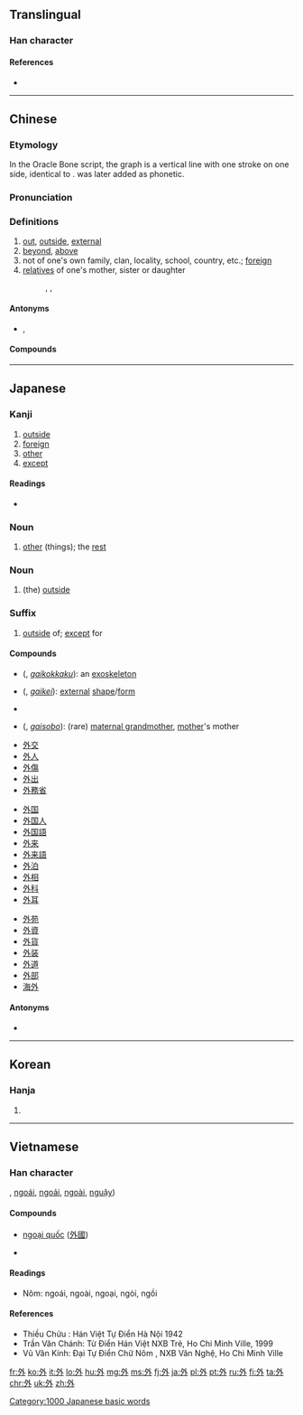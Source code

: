 ==Translingual==
{{stroke order|strokes=5}}

===Han character===
{{Han char|rn=36|rad=夕|as=02|sn=5|four=2320<sub>0</sub>|canj=弓戈卜 (NIY)|ids=⿰[[夕]][[卜]]}}

====References====
* {{Han ref|kx=0246.020|dkj=05750|dj=0487.050|hdz=20860.010|uh=5916|ud=22806|bh=A57E|bd=42366}}

----

==Chinese==
{{zh-hanzi-box|[[外]]}}

===Etymology===
In the Oracle Bone script, the graph is a vertical line with one stroke on one side, identical to {{zh-l|卜|divination}}. {{zh-l|月}} was later added as phonetic.

===Pronunciation===
{{zh-pron
|m=wài
|c=ngoi6,oi6
|c_note=ngoi6 - correct; oi6 - lazy pronunciation
|h=pfs=ngoi
|md=nguôi/ngiê
|md_note=nguôi - literary; ngiê - colloquial
|mn=gōa/gōe
|mn_note=gōa - literary; gōe - colloquial
|w=3nga
|mc=y
|oc=y
|cat=a,n
}}

===Definitions===
{{zh-hanzi}}

# [[out]], [[outside]], [[external]]
# [[beyond]], [[above]]
# not of one's own family, clan, locality, school, country, etc.; [[foreign]]
# [[relatives]] of one's mother, sister or daughter
#: {{zh-l|外婆|maternal grandmother}}, {{zh-l|外孙|daughter's son}}, {{zh-l|外祖父|maternal grandfather}}

====Antonyms====
* {{zh-l|裡/里}}, {{zh-l|內/内}}

====Compounds====
{{der5
| {{zh-l|外办}}
| {{zh-l|外邦}}
| {{zh-l|外币}}
| {{zh-l|外边}}, {{zh-l|外边儿}}
| {{zh-l|外表}}
| {{zh-l|外宾}}
| {{zh-l|外部}}
| {{zh-l|外埠}}
| {{zh-l|外财}}
| {{zh-l|外层空间}}
| {{zh-l|外场}}
| {{zh-l|外钞}}
| {{zh-l|外臣}}
| {{zh-l|外出}}
| {{zh-l|外出血}}
| {{zh-l|外传}}
| {{zh-l|外存}}
| {{zh-l|外带}}
| {{zh-l|外道}}
| {{zh-l|外敌}}
| {{zh-l|外地}}
| {{zh-l|外电}}
| {{zh-l|外电路}}
| {{zh-l|外电阻}}
| {{zh-l|外调}}
| {{zh-l|外耳}}
| {{zh-l|外分泌}}
| {{zh-l|外敷}}
| {{zh-l|外港}}
| {{zh-l|外公}}
| {{zh-l|外功}}, {{zh-l|外功儿}}
| {{zh-l|外骨骼}}
| {{zh-l|外观}}
| {{zh-l|外国}}
| {{zh-l|外国语}}
| {{zh-l|外海}}
| {{zh-l|外行}}
| {{zh-l|外号}}, {{zh-l|外号儿}}
| {{zh-l|外话}}
| {{zh-l|外踝}}
| {{zh-l|外患}}
| {{zh-l|外汇}}
| {{zh-l|外汇留成}}
| {{zh-l|外婚制}}
| {{zh-l|外活}}, {{zh-l|外活儿}}
| {{zh-l|外货}}
| {{zh-l|外祸}}
| {{zh-l|外籍}}
| {{zh-l|外加}}
| {{zh-l|外间}}, {{zh-l|外间儿}}
| {{zh-l|外江}}
| {{zh-l|外交}}
| {{zh-l|外交辞令}}
| {{zh-l|外交特权}}
| {{zh-l|外交团}}
| {{zh-l|外角}}
| {{zh-l|外界}}
| {{zh-l|外景}}
| {{zh-l|外科}}
| {{zh-l|外壳}}
| {{zh-l|外客}}
| {{zh-l|外寇}}
| {{zh-l|外快}}
| {{zh-l|外来}}
| {{zh-l|外来户}}
| {{zh-l|外来语}}
| {{zh-l|外力}}
| {{zh-l|外流}}
| {{zh-l|外路}}
| {{zh-l|外露}}
| {{zh-l|外轮}}
| {{zh-l|外贸}}
| {{zh-l|外貌}}
| {{zh-l|外面}}, {{zh-l|外面儿}}
| {{zh-l|外面儿光}}
| {{zh-l|外胚层}}
| {{zh-l|外婆}}
| {{zh-l|外戚}}
| {{zh-l|外企}}
| {{zh-l|外欠}}
| {{zh-l|外强中干}}
| {{zh-l|外侨}}
| {{zh-l|外勤}}
| {{zh-l|外圈}}
| {{zh-l|外人}}
| {{zh-l|外伤}}
| {{zh-l|外商}}
| {{zh-l|外生殖器}}
| {{zh-l|外甥}}
| {{zh-l|外甥女}}, {{zh-l|外甥女儿}}
| {{zh-l|外省}}
| {{zh-l|外史}}
| {{zh-l|外事}}
| {{zh-l|外饰}}
| {{zh-l|外室}}
| {{zh-l|外手}}, {{zh-l|外手儿}}
| {{zh-l|外首}}
| {{zh-l|外水}}
| {{zh-l|外孙}}
| {{zh-l|外孙女}}, {{zh-l|外孙女儿}}
| {{zh-l|外孙子}}
| {{zh-l|外胎}}
| {{zh-l|外逃}}
| {{zh-l|外套}}, {{zh-l|外套儿}}
| {{zh-l|外头}}
| {{zh-l|外围}}
| {{zh-l|外围设备}}
| {{zh-l|外文}}
| {{zh-l|外屋}}
| {{zh-l|外侮}}
| {{zh-l|外务}}
| {{zh-l|外骛}}
| {{zh-l|外县}}
| {{zh-l|外线}}
| {{zh-l|外乡}}
| {{zh-l|外向}}
| {{zh-l|外向型}}
| {{zh-l|外销}}
| {{zh-l|外心}}
| {{zh-l|外星人}}
| {{zh-l|外行星}}
| {{zh-l|外形}}
| {{zh-l|外姓}}
| {{zh-l|外烟}}
| {{zh-l|外延}}
| {{zh-l|外焰}}
| {{zh-l|外扬}}
| {{zh-l|外洋}}
| {{zh-l|外衣}}
| {{zh-l|外溢}}
| {{zh-l|外因}}
| {{zh-l|外阴}}
| {{zh-l|外引内联}}
| {{zh-l|外语}}
| {{zh-l|外遇}}
| {{zh-l|外园内方}}
| {{zh-l|外援}}
| {{zh-l|外在}}
| {{zh-l|外债}}
| {{zh-l|外长}}
| {{zh-l|外罩}}, {{zh-l|外罩儿}}
| {{zh-l|外痔}}
| {{zh-l|外资}}
| {{zh-l|外族}}
| {{zh-l|外祖父}}
| {{zh-l|外祖母}}
}}

----

==Japanese==

===Kanji===
{{ja-kanji|grade=2|rs=夕02}}

# [[outside]]
# [[foreign]]
# [[other]]
# [[except]]

====Readings====
* {{ja-readings
|goon=[[げ]] (ge)
|kanon=[[がい]] (gai)
|toon=[[うい]] (ui) {{qualifier|non-[[w:Jōyō kanji|Jōyō]] reading}}
|kun=[[そと]] (soto), [[ほか]] (hoka), [[はずす]] ([[外す]], hazusu)}}

===Noun===
{{ja-noun|ほか}}

# [[other]] (things); the [[rest]]

===Noun===
{{ja-noun|そと}}

# (the) [[outside]]

===Suffix===
{{ja-pos|がい|suffix}}

# [[outside]] of; [[except]] for

====Compounds====
{{top3}}
* {{l|ja|外骨格}} ({{l|ja|がいこっかく}}, ''[[gaikokkaku]]''): an [[exoskeleton]]
* {{l|ja|外形}} ({{l|ja|がいけい}}, ''[[gaikei]]''): [[external]] [[shape]]/[[form]]
* {{l|ja|外す|gloss=to [[unfasten]], to [[remove]]|lang=ja|sc=Jpan|tr=[[はずす]], [[hazusu]]}}
* {{l|ja|外祖母}} ({{l|ja|がいそぼ}}, ''[[gaisobo]]''): (rare) [[maternal grandmother]], [[mother]]'s mother
* [[外交]]
* [[外人]]
* [[外傷]]
* [[外出]]
* [[外務省]]
{{mid3}}
* [[外国]]
* [[外国人]]
* [[外国語]]
* [[外来]]
* [[外来語]]
* [[外泊]]
* [[外相]]
* [[外科]]
* [[外耳]]
{{mid3}}
* [[外苑]]
* [[外資]]
* [[外貨]]
* [[外装]]
* [[外道]]
* [[外部]]
* [[海外]]
{{bottom}}

====Antonyms====
* {{l|ja|内}}

[[Category:1000 Japanese basic words]]

----

==Korean==

===Hanja===
{{ko-hanja|hangeul=외|rv=oe|mr=oe|y=oy|eumhun=바깥|ehrv=bakkat|ehmr=pakkat|ehy=pakkath}}

# {{defn|lang=ko|sort=夕02}}

----

==Vietnamese==

===Han character===
{{vi-hantu|[[ngoại]]|rs=夕02}}, [[ngoái]], [[ngoải]], [[ngoài]], [[nguậy]])

====Compounds====
* [[ngoại quốc]] ([[外國]])

* {{defn|lang=vi|sort=夕02}}

====Readings====
* Nôm: ngoái, ngoài, ngoại, ngòi, ngồi

====References====
* Thiều Chửu : Hán Việt Tự Điển  Hà Nội 1942
* Trần Văn Chánh: Từ Điển Hán Việt NXB Trẻ, Ho Chi Minh Ville, 1999
* Vũ Văn Kính: Đại Tự Điển Chữ Nôm , NXB Văn Nghệ, Ho Chi Minh Ville

[[fr:外]]
[[ko:外]]
[[it:外]]
[[lo:外]]
[[hu:外]]
[[mg:外]]
[[ms:外]]
[[fj:外]]
[[ja:外]]
[[pl:外]]
[[pt:外]]
[[ru:外]]
[[fi:外]]
[[ta:外]]
[[chr:外]]
[[uk:外]]
[[zh:外]]